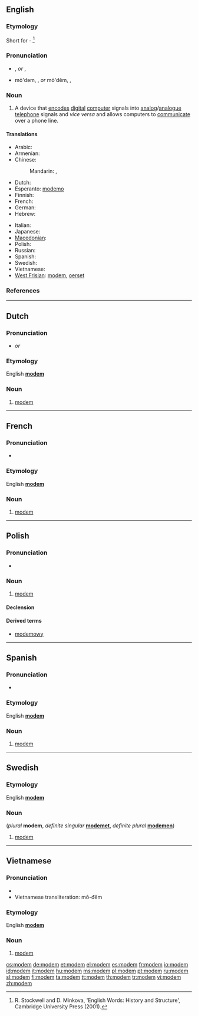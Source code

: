 {{also|Modem}}
==English==

===Etymology===
Short for {{term|modulator}}-{{term|demodulator}}.<ref>R. Stockwell and D. Minkova, 'English Words: History and Structure', Cambridge University Press (2001).</ref>

===Pronunciation===
* {{a|RP}} {{IPA|/ˈməʊdəm/}}, {{SAMPA|/"m@Ud@m/}} ''or'' {{IPA|/ˈməʊdɛm/}}, {{SAMPA|/"m@UdEm/}}
* {{a|US}} mō'dəm, {{IPA|/ˈmɔʊdəm/}}, {{SAMPA|/"mOUd@m/}} ''or'' mō'dĕm, {{IPA|/ˈmɔʊdɛm/}}, {{SAMPA|/"mOUdEm/}}

===Noun===
{{en-noun}}

# A device that [[encode]]s [[digital]] [[computer]] signals into [[analog]]/[[analogue]] [[telephone]] signals and ''vice versa'' and allows computers to [[communicate]] over a phone line.

====Translations====
{{trans-top|A device that encodes digital computer signals into analog/analogue telephone signals and vice versa and allows computers to communicate over a phone line}}
* Arabic: {{t|ar|مودم|m|tr=muudim|sc=Arab}}
* Armenian: {{t|hy|մոդեմ|tr=modem|sc=Armn}}
* Chinese:
*: Mandarin: {{t|cmn|調制解調器|sc=Hani|xs=Mandarin}},  {{t|cmn|调制解调器|tr=diàozhìjiědiàoqì|sc=Hani|xs=Mandarin}}
* Dutch: {{t-|nl|modem|m|n}}
* Esperanto: [[modemo]]
* Finnish: {{t+|fi|modeemi}}
* French: {{t+|fr|modem|m}}
* German: {{t+|de|Modem|n}}
* Hebrew: {{t+|he|מודם|m|alt=מוֹדֶם|tr=módem|sc=Hebr}}
{{trans-mid}}
* Italian: {{t+|it|modem|m}}
* Japanese: {{t|ja|モデム|tr=modemu|sc=Jpan}}
* [[Macedonian]]: {{t|mk|модем|m|tr=módem|sc=Cyrl|xs=Macedonian}}
* Polish: {{t+|pl|modem|m}}
* Russian: {{t|ru|модем|m|tr=modém|sc=Cyrl}}
* Spanish: {{t+|es|modem|m}}
* Swedish: {{t-|sv|modem|n}}
* Vietnamese: {{t+|vi|modem|xs=Vietnamese}}
* [[West Frisian]]: [[#West Frisian|modem]], [[oerset]]
{{trans-bottom}}

===References===
<references/>

----

==Dutch==

===Pronunciation===
* {{IPA|/ˈmoːdəm/|lang=nl}} ''or'' {{IPA|/ˈmoːdɛm/|lang=nl}}

===Etymology===
English '''[[#English|modem]]'''

===Noun===
{{nl-noun|g1=m|g2=n|modems|modempje}}

# [[#English|modem]]

----

==French==

===Pronunciation===
* {{IPA|/modˈɛm/|lang=fr}}

===Etymology===
English '''[[#English|modem]]'''

===Noun===
{{fr-noun|m}}

# [[#English|modem]]
----
==Polish==

===Pronunciation===
* {{IPA|/ˈmɔd̪ɛm/|lang=pl}}

===Noun===
{{infl|pl|noun|g=m}}

# [[#English|modem]]

====Declension====
{{pl-decl-noun
|modem|modemy
|modemu|modemów
|modemowi|modemom
|modem|modemy
|modemem|modemami
|modemie|modemach
|modemie|modemy
}}

====Derived terms====
*[[modemowy]]

----

==Spanish==

===Pronunciation===
* {{IPA|/ˈmoðem/|lang=es}}

===Etymology===
English '''[[#English|modem]]'''

===Noun===
{{infl|es|noun|g=m}}

# [[#English|modem]]

----

==Swedish==
<!---===Pronunciation===
* {{IPA|}} --->

===Etymology===
English '''[[#English|modem]]'''

===Noun===
{{infl|sv|noun|g=n}} (''plural'' '''modem''', ''definite singular'' '''[[modemet]]''', ''definite plural'' '''[[modemen]]''')

# [[#English|modem]]

----

==Vietnamese==

===Pronunciation===
* {{IPA|/ˈmodem/|lang=vi}}
* Vietnamese transliteration: mô-đêm

===Etymology===
English '''[[modem#English|modem]]'''

===Noun===
{{infl|vi|noun|g=m}}

# [[#English|modem]]

[[cs:modem]]
[[de:modem]]
[[et:modem]]
[[el:modem]]
[[es:modem]]
[[fr:modem]]
[[io:modem]]
[[id:modem]]
[[it:modem]]
[[hu:modem]]
[[ms:modem]]
[[pl:modem]]
[[pt:modem]]
[[ru:modem]]
[[sl:modem]]
[[fi:modem]]
[[ta:modem]]
[[tt:modem]]
[[th:modem]]
[[tr:modem]]
[[vi:modem]]
[[zh:modem]]